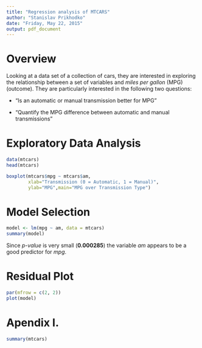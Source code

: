 ```yaml
---
title: "Regression analysis of MTCARS"
author: "Stanislav Prikhodko"
date: "Friday, May 22, 2015"
output: pdf_document
---
```




# Overview

Looking at a data set of a collection of cars, they are interested in exploring the relationship between a set of variables and *miles per gallon* (MPG) (outcome). They are particularly interested in the following two questions:

- "Is an automatic or manual transmission better for MPG"

- "Quantify the MPG difference between automatic and manual transmissions"

# Exploratory Data Analysis

```r
data(mtcars)
head(mtcars)

boxplot(mtcars$mpg ~ mtcars$am, 
        xlab="Transmission (0 = Automatic, 1 = Manual)", 
        ylab="MPG",main="MPG over Transmission Type")
```

# Model Selection
```r
model <- lm(mpg ~ am, data = mtcars)
summary(model)
```
Since *p-value* is very small (**0.000285**) the variable *am* appears to be a good predictor for *mpg*.

# Residual Plot

```r
par(mfrow = c(2, 2))
plot(model)
```

# Apendix I.

```r
summary(mtcars)
```
